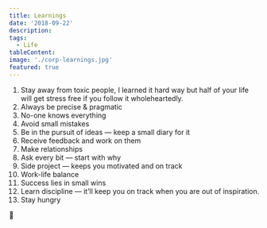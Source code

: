 ```yaml
---
title: Learnings
date: '2018-09-22'
description:
tags:
  - Life
tableContent:
image: './corp-learnings.jpg'
featured: true
---
```


1. Stay away from toxic people, I learned it hard way but half of your life will get stress free if you follow it wholeheartedly.
2. Always be precise & pragmatic
3. No-one knows everything
4. Avoid small mistakes
5. Be in the pursuit of ideas — keep a small diary for it
6. Receive feedback and work on them
7. Make relationships
8. Ask every bit — start with why
9. Side project — keeps you motivated and on track
10. Work-life balance
11. Success lies in small wins
12. Learn discipline — it’ll keep you on track when you are out of inspiration.
13. Stay hungry

🙏
